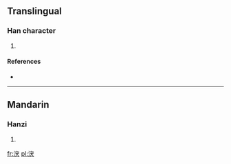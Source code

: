 ==Translingual==

===Han character===
{{Han char|rn=85|rad=水|as=07|sn=10|four=3313<sub>4</sub>|canj=水十戈大 (EJIK)}}

# {{defn|Han|sort=水07}}

====References====
* {{Han ref|kx=0626.180|dkj=17533|hdz=31634.020|uh=6D8B|ud=28043|bh=D260|bd=53856}}

----

==Mandarin==

===Hanzi===
{{cmn-hanzi|pin=[[chōng]] ([[chong1]]), [[tū]] ([[tu1]])|wg=ch'ung<sup>1</sup>, t'u<sup>1</sup>}}

# {{defn|Mandarin|sort=水07}}

[[fr:涋]]
[[pl:涋]]